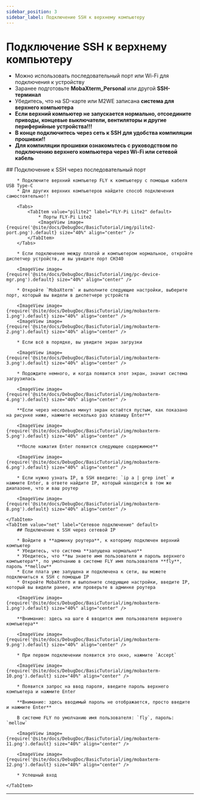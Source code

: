 ```yaml
---
sidebar_position: 3
sidebar_label: Подключение SSH к верхнему компьютеру
---
```






# Подключение SSH к верхнему компьютеру


* Можно использовать последовательный порт или Wi-Fi для подключения к устройству
* Заранее подготовьте **MobaXterm_Personal** или другой **SSH-терминал**
* Убедитесь, что на SD-карте или M2WE записана **система для верхнего компьютера**
* **Если верхний компьютер не запускается нормально, отсоедините приводы, концевые выключатели, вентиляторы и другие периферийные устройства!!!**
* **В конце подключитесь через сеть к SSH для удобства компиляции прошивки!!**
* **Для компиляции прошивки ознакомьтесь с руководством по подключению верхнего компьютера через Wi-Fi или сетевой кабель**

<Tabs>
    <TabItem value="serial" label="Подключение по последовательному порту" default>
        ## Подключение к SSH через последовательный порт

        * Подключите верхний компьютер FLY к компьютеру с помощью кабеля USB Type-C
        * Для других верхних компьютеров найдите способ подключения самостоятельно!!

        <Tabs>
            <TabItem value="pilite2" label="FLY-Pi Lite2" default>
                * Порты FLY-Pi Lite2
                <ImageView image={require('@site/docs/DebugDoc/BasicTutorial/img/pilite2-port.png').default} size="40%" align="center" />
            </TabItem>
        </Tabs>

        * Если подключение между платой и компьютером нормальное, откройте диспетчер устройств, и вы увидите порт CH340

        <ImageView image={require('@site/docs/DebugDoc/BasicTutorial/img/pc-device-mgr.png').default} size="40%" align="center" />

        * Откройте `MobaXterm` и выполните следующие настройки, выберите порт, который вы видели в диспетчере устройств

        <ImageView image={require('@site/docs/DebugDoc/BasicTutorial/img/mobaxterm-1.png').default} size="40%" align="center" />
        <ImageView image={require('@site/docs/DebugDoc/BasicTutorial/img/mobaxterm-2.png').default} size="40%" align="center" />

        * Если всё в порядке, вы увидите экран загрузки

        <ImageView image={require('@site/docs/DebugDoc/BasicTutorial/img/mobaxterm-3.png').default} size="40%" align="center" />

        * Подождите немного, и когда появится этот экран, значит система загрузилась

        <ImageView image={require('@site/docs/DebugDoc/BasicTutorial/img/mobaxterm-4.png').default} size="40%" align="center" />

        **Если через несколько минут экран остаётся пустым, как показано на рисунке ниже, нажмите несколько раз клавишу Enter**

        <ImageView image={require('@site/docs/DebugDoc/BasicTutorial/img/mobaxterm-5.png').default} size="40%" align="center" />

        **После нажатия Enter появится следующее содержимое**

        <ImageView image={require('@site/docs/DebugDoc/BasicTutorial/img/mobaxterm-6.png').default} size="40%" align="center" />

        * Если нужно узнать IP, в SSH введите: `ip a | grep inet` и нажмите Enter, в ответе найдите IP, который находится в том же диапазоне, что и ваш роутер

        <ImageView image={require('@site/docs/DebugDoc/BasicTutorial/img/mobaxterm-8.png').default} size="40%" align="center" />

    </TabItem>
    <TabItem value="net" label="Сетевое подключение" default>
        ## Подключение к SSH через сетевой IP

        * Войдите в **админку роутера**, к которому подключен верхний компьютер
        * Убедитесь, что система **запущена нормально**
        * Убедитесь, что **вы знаете имя пользователя и пароль верхнего компьютера**, по умолчанию в системе FLY имя пользователя **fly**, пароль **mellow**
        * Если плата уже запущена и подключена к сети, вы можете подключиться к SSH с помощью IP
        * Откройте MobaXterm и выполните следующие настройки, введите IP, который вы видели ранее, или проверьте в админке роутера

        <ImageView image={require('@site/docs/DebugDoc/BasicTutorial/img/mobaxterm-1.png').default} size="40%" align="center" />

        **Внимание: здесь на шаге 4 вводится имя пользователя верхнего компьютера**

        <ImageView image={require('@site/docs/DebugDoc/BasicTutorial/img/mobaxterm-9.png').default} size="40%" align="center" />

        * При первом подключении появится это окно, нажмите `Accept`

        <ImageView image={require('@site/docs/DebugDoc/BasicTutorial/img/mobaxterm-10.png').default} size="40%" align="center" />

        * Появится запрос на ввод пароля, введите пароль верхнего компьютера и нажмите Enter

        **Внимание: здесь вводимый пароль не отображается, просто введите и нажмите Enter**

        В системе FLY по умолчанию имя пользователя: `fly`, пароль: `mellow`

        <ImageView image={require('@site/docs/DebugDoc/BasicTutorial/img/mobaxterm-11.png').default} size="40%" align="center" />

        <ImageView image={require('@site/docs/DebugDoc/BasicTutorial/img/mobaxterm-12.png').default} size="40%" align="center" />

        * Успешный вход

    </TabItem>
</Tabs>

----